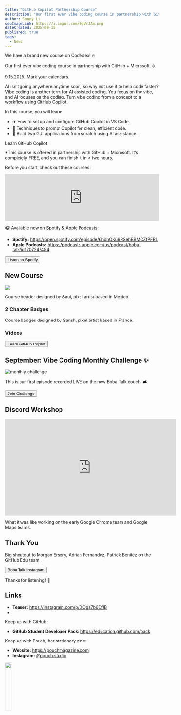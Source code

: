 ```yaml
---
title: "GitHub Copilot Partnership Course"
description: "Our first ever vibe coding course in partnership with GitHub + Microsoft. ✈️"
author: Sonny Li
seoImageLink: https://i.imgur.com/9gVrJAm.png
dateCreated: 2025-09-15
published: true
tags:
  - News
---
```


We have a brand new course on Codédex! 🔥

Our first ever vibe coding course in partnership with GitHub + Microsoft. ✈️

9.15.2025. Mark your calendars.

AI isn’t going anywhere anytime soon, so why not use it to help code faster? Vibe coding is another term for AI assisted coding. You focus on the vibe, and AI focuses on the coding. Turn vibe coding from a concept to a workflow using GitHub Copilot.

In this course, you will learn:

- ✈️ How to set up and configure GitHub Copilot in VS Code.
- 📝 Techniques to prompt Copilot for clean, efficient code.
- 🚀 Build two GUI applications from scratch using AI assistance.

Learn GitHub Copilot

*This course is offered in partnership with GitHub + Microsoft. It’s completely FREE, and you can finish it in < two hours.
 
Before you start, check out these courses:

<iframe style={{ borderRadius: "12px" }} src="https://open.spotify.com/embed/episode/6hdhOKu9RSehBBMCZfPFRL?utm_source=generator&theme=0" width="100%" height="152" frameBorder="0" allowFullScreen allow="autoplay; clipboard-write; encrypted-media; fullscreen; picture-in-picture" loading="lazy"></iframe>

🎧 Available now on Spotify & Apple Podcasts:

- **Spotify:** https://open.spotify.com/episode/6hdhOKu9RSehBBMCZfPFRL
- **Apple Podcasts:** https://podcasts.apple.com/us/podcast/boba-talk/id1707247454

<div style={{ display: "flex", justifyContent: "center", marginBottom: "1.2rem", transform: "scale(.9)" }}>
  <a href="https://open.spotify.com/episode/6hdhOKu9RSehBBMCZfPFRL?si=13d8939cd0b94026" style={{ all: "unset" }} target="_blank" and rel="noopener noreferrer"><Button variant="yellow">Listen on Spotify</Button></a>
</div>

## New Course

![](https://i.imgur.com/O5cje6V.png)

Course header designed by Saul, pixel artist based in Mexico.

### 2 Chapter Badges

Course badges designed by Sansh, pixel artist based in France.

### Videos

<div style={{ display: "flex", justifyContent: "center", marginBottom: "1.2rem", transform: "scale(.9)" }}>
  <a href="https://codedex.io/github-copilot" style={{ all: "unset" }} target="_blank" and rel="noopener noreferrer"><Button variant="yellow">Learn GitHub Copilot</Button></a>
</div>

## September: Vibe Coding Monthly Challenge ✨

![monthly challenge](https://i.imgur.com/5YOGoQa.gif)

This is our first episode recorded LIVE on the new Boba Talk couch! 🛋️

<div style={{ display: "flex", justifyContent: "center", marginBottom: "1.2rem", transform: "scale(.9)" }}>
  <a href="https://www.codedex.io/community/monthly-challenge/29PdKh6HlO830ewYtEjD" style={{ all: "unset" }} target="_blank" and rel="noopener noreferrer"><Button variant="yellow">Join Challenge</Button></a>
</div>

## Discord Workshop

<iframe width="560" height="315" src="https://www.youtube.com/embed/3bF5uhKHPCM?si=S-mKA5TBasi9qic8" title="YouTube video player" frameborder="0" allow="accelerometer; autoplay; clipboard-write; encrypted-media; gyroscope; picture-in-picture; web-share" referrerpolicy="strict-origin-when-cross-origin" allowfullscreen></iframe>

What it was like working on the early Google Chrome team and Google Maps teams.

## Thank You

Big shoutout to Morgan Ersery, Adrian Fernandez, Patrick Benitez on the GitHub Edu team.

<div style={{ display: "flex", justifyContent: "center", marginBottom: "1.2rem", transform: "scale(.9)" }}>
  <a href="https://www.instagram.com/bobatalk.pod" style={{ all: "unset" }} target="_blank" and rel="noopener noreferrer"><Button variant="yellow">Boba Talk Instagram</Button></a>
</div>

Thanks for listening! 🧋

## Links

- **Teaser:** https://instagram.com/p/DOgs7b6DfIB
- 


Keep up with GitHub:

- **GitHub Student Developer Pack:** ⁠https://education.github.com/pack


Keep up with Pouch, her stationary zine:

- **Website:** ⁠⁠https://pouchmagazine.com
- ⁠**Instagram:** ⁠[@pouch.studio](https://instagram.com/pouch.studio)

<img src="https://i.imgur.com/9OYEZh0.png" width="20%" />
